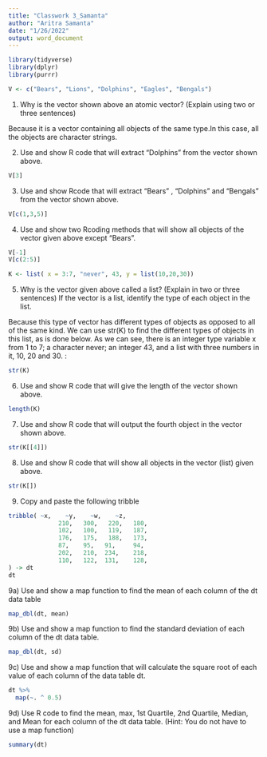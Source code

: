 ```yaml
---
title: "Classwork 3_Samanta"
author: "Aritra Samanta"
date: "1/26/2022"
output: word_document
---
```

```r
library(tidyverse)
library(dplyr)
library(purrr)
```



```r
V <- c("Bears", "Lions", "Dolphins", "Eagles", "Bengals")
```
1) Why is the vector shown above an atomic vector? (Explain using two 
or three sentences)

Because it is a vector containing all objects of the same type.In this case, all the objects are character strings.

2) Use and show R code that will extract "Dolphins" from the vector 
shown above.

```r
V[3]
```
3) Use and show Rcode that will extract "Bears" , "Dolphins" and 
"Bengals" from the vector shown above.
```r
V[c(1,3,5)]
```
4) Use and show two Rcoding methods that will show all objects of
the vector given above except "Bears".
```r
V[-1]
V[c(2:5)]
```
```r
K <- list( x = 3:7, "never", 43, y = list(10,20,30))
```

5) Why is the vector given above called a list? (Explain in two or
 three sentences) If the vector is a list, identify the type of each object in
the list.

Because this type of vector has different types of objects as opposed to all of the same kind. We can use str(K) to find the different types of objects in this list, as is done below. As we can see, there is an integer type variable x from 1 to 7; a character never; an integer 43, and a list with three numbers in it, 10, 20 and 30. :
```r
str(K)
```

6) Use and show R code that will give the length of the vector shown
above.
```r
length(K)
```
7) Use and show R code that will output the fourth object in the vector
shown above.

```r
str(K[[4]])
```
8) Use and show R code that will show all objects in the vector (list)
given above.
```r
str(K[])
```
9) Copy and paste the following tribble
```r
tribble( ~x,    ~y,    ~w,    ~z,
              210,   300,   220,   180,
              102,   100,   119,   187,
              176,   175,   188,   173,
              87,    95,   91,     94,
              202,   210,  234,    218,
              110,   122,  131,    128,
) -> dt
dt
```
9a) Use and show a map function to find the mean of each column of
the dt data table
```r
map_dbl(dt, mean)
```

9b) Use and show a map function to find the standard deviation of 
each column of the dt data table.
```r
map_dbl(dt, sd)
```
9c) Use and show a map function that will calculate the square root
of each value of each column of the data table dt.
```r
dt %>%
  map(~. ^ 0.5)
```

9d) Use R code to find the mean, max, 1st Quartile, 2nd Quartile,
Median, and Mean for each column of the dt data table. (Hint: You do
not have to use a map function)
```r
summary(dt)
```



















